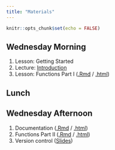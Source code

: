 ```yaml
---
title: "Materials"
---
```


```r
knitr::opts_chunk$set(echo = FALSE)
```

## Wednesday Morning

1. Lesson: Getting Started
2. Lecture: [Introduction](DayOne/introduction.html)
3. Lesson: Functions Part I ([.Rmd](DayOne/Functions-part1.Rmd) / [.html](DayOne/Functions-part1.html))

## Lunch

## Wednesday Afternoon

1. Documentation ([.Rmd](DayOne/Documentation.Rmd) / [.html](DayOne/Documentation.html))
2. Functions Part II ([.Rmd](DayOne/Functions-part2.Rmd) / [.html](DayOne/Functions-part2.html))
3. Version control ([Slides](DayOne/git.html))
